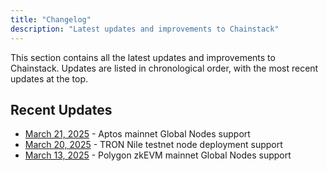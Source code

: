 ```yaml
---
title: "Changelog"
description: "Latest updates and improvements to Chainstack"
---
```


This section contains all the latest updates and improvements to Chainstack. Updates are listed in chronological order, with the most recent updates at the top.

## Recent Updates

- [March 21, 2025](/changelog/march-21-2025) - Aptos mainnet Global Nodes support
- [March 20, 2025](/changelog/march-20-2025) - TRON Nile testnet node deployment support
- [March 13, 2025](/changelog/march-13-2025) - Polygon zkEVM mainnet Global Nodes support 